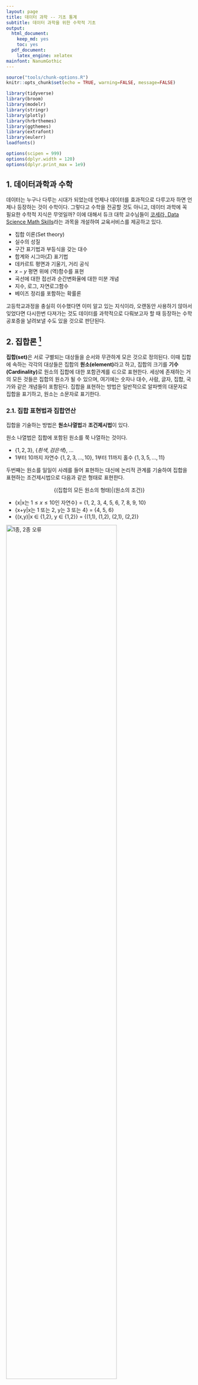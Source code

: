 ```yaml
---
layout: page
title: 데이터 과학 -- 기초 통계
subtitle: 데이터 과학을 위한 수학적 기초
output:
  html_document: 
    keep_md: yes
    toc: yes
  pdf_document:
    latex_engine: xelatex
mainfont: NanumGothic
---
```


``` r
source("tools/chunk-options.R")
knitr::opts_chunk$set(echo = TRUE, warning=FALSE, message=FALSE)

library(tidyverse)
library(broom)
library(modelr)
library(stringr)
library(plotly)
library(hrbrthemes)
library(ggthemes)
library(extrafont)
library(eulerr)
loadfonts()

options(scipen = 999)
options(dplyr.width = 120)
options(dplyr.print_max = 1e9)
```

## 1. 데이터과학과 수학 {#data-science-math}

데이터는 누구나 다루는 시대가 되었는데 언제나 데이터를 효과적으로 다루고자 하면 언제나 등장하는 것이 수학이다.
그렇다고 수학을 전공할 것도 아니고, 데이터 과학에 꼭 필요한 수학적 지식은 무엇일까? 
이에 대해서 듀크 대학 교수님들이 [코세라, Data Science Math Skills](https://www.coursera.org/learn/datasciencemathskills/)라는 과목을 개설하여 
교육서비스를 제공하고 있다.

- 집합 이론(Set theory)
- 실수의 성질
- 구간 표기법과 부등식을 갖는 대수
- 합계와 시그마($\Sigma$) 표기법
- 데카르트 평면과 기울기, 거리 공식
- $x-y$ 평면 위에 (역)함수를 표현
- 곡선에 대한 접선과 순간변화율에 대한 미분 개념
- 지수, 로그, 자연로그함수
- 베이즈 정리를 포함하는 확률론

고등학교과정을 충실히 이수했다면 이미 알고 있는 지식이라, 오랜동안 사용하기 않아서 잊었다면 다시한번 
다져가는 것도 데이터를 과학적으로 다뤄보고자 할 때 등장하는 수학 공포증을 날려보낼 수도 있을 것으로 판단된다.

## 2. 집합론 [^wiki-set] {#set-theory}

[^wiki-set]: [위키백과 - 집합(Set)](https://ko.wikipedia.org/wiki/%EC%A7%91%ED%95%A9)

**집합(set)**은 서로 구별되는 대상들을 순서와 무관하게 모은 것으로 정의된다.
이때 집합에 속하는 각각의 대상들은 집합의 **원소(element)**라고 하고,
집합의 크기를 **기수(Cardinality)**로 원소의 집합에 대한 포함관계를 $\in$으로 표현한다. 
세상에 존재하는 거의 모든 것들은 집합의 원소가 될 수 있으며, 여기에는 숫자나 대수, 사람, 글자, 집합, 국가와 같은 개념들이 포함된다. 집합을 표현하는 방법은 일반적으로 알파벳의 대문자로 집합을 표기하고, 원소는 소문자로 표기한다.

### 2.1. 집합 표현법과 집합연산 {#set-notation}

집합을 기술하는 방법은 **원소나열법**과 **조건제시법**이 있다.

원소 나열법은 집합에 포함된 원소를 쭉 나열하는 것이다.

- $\{1, 2, 3\}$, $\{흰색, 검은색\}$, ...
- 1부터 10까지 자연수 $\{1, 2, 3, ..., 10\}$, 1부터 11까지 홀수 $\{1, 3, 5, ..., 11\}$

두번째는 원소를 일일이 사례를 들어 표현하는 대신에 논리적 관계를 기술하여 집합을 표현하는 조건제시법으로 다음과 같은 형태로 표현한다.

$$\{(\text{집합의 모든 원소의 형태})|(\text{원소의 조건})\}$$

- {x|x는 $1\le x \le 10$인 자연수} = {1, 2, 3, 4, 5, 6, 7, 8, 9, 10}
- {x+y|x는 1 또는 2, y는 3 또는 4} = {4, 5, 6}
- {(x,y)|x $\in$ {1,2}, y $\in$ {1,2}} = {(1,1), (1,2), (2,1), (2,2)}

<img src="fig/type-one-type-two-error.png" alt="1종, 2종 오류" width="77%" />

예를 들어, 검사결과 임신이 되어 양성이 나온 사람(P)과 그렇지 않은 사람(N)을 집합으로 표현해 보자.

- $P = \{ x \in X | \text{x는 임신 검사결과 임신이 된 사람} \}$
- $N = \{ x \in X | \text{x는 임신 검사결과 임신이 되지 않은 사람} \}$

전체집합은 임신 검사결과 임신으로 판정된 사람과 임신이 되지 않은 것으로 판정된 사람이 되고, 임신이 된 것으로 판명된 사람과 동시에 임신이 되지 않은 것으로 판정된 사람은 없어 공집합($\phi$)이 된다.
또한, 임신 검사결과 오류가 있을 수 있어 집합기호를 통해 True Positive, False Positive, False Negative, True Nagative 4가지 경우로 표현할 수 있다.

보통 데이터과학에서 관심이 있는 사건을 $Y$로 표현하고 $Y$가 발현된 경우 1, 그렇지 않는 경우 0으로 인코딩한다.
$Y$를 임신상태로 표현하면, 1은 임신인 상태, 0은 임신이 되지 않은 상태를 각각 나타낸다.

- 모집단 사람($H$, 임신한 사람과 임신하지 않은 사람)
    - $임신상태 \cup 비임신 = H$ : 임신한 사람과 임신하지 않은 사람을 모두 합치면 전체집합이 된다.
    - $임신상태 \cap 비임신 = \phi$ : 임신한 사람과 동시에 임신하지 않은 사람은 존재하지 않아 공집합이 된다.
- 검사결과(임신검사 결과 임신 혹은 임신되지 않음으로 나옴) 
    - $음성 \cup 양성 = H$ : 임신검사결과 임신되었다는 결과와 임신이 되지 않았다는 결과를 모두 합하면 전체집합이 된다.
    - $음성 \cap 양성 = \phi$ : 임신검사결과 임신되었다는 결과와 동시에 임신이 되지 않았다는 결과는 나올 수가 없어 공집합이 된다.
- 모집단 사람과 검사결과를 조합하게 되면 다음 4가지 경우의 수가 나온다.
    - $비임신상태 \cap 음성$(False Nagative): 비임신상태인데, 검사결과 음성이 나와 임신이 아닌 것으로 판정된 경우
    - $임신상태 \cap 양성$(True Positive): 임신상태인데 검사결과 음성이 나와 임신이 된 것으로 판정된 경우.    
    - $비임신상태 \cap 양성$(False Positive, **1종 오류**): 비임신상태인데, 검사결과 양성이 나와 임신이 된 것으로 판정된 경우.
    - $임신상태 \cap 음성$(True Nagative, **2종 오류**): 임신상태인데 검사결과 음성이 나와 임신이 안 된 것으로 판정된 경우.
    
앞서 정의한 것을 기반으로 다음과 같이 전체 사람중에 임신상태인 사람과 비임신상태 사람의 비율을 계산할 수 있다.

- $\frac{|임신상태|}{|사람|}$ = 전체 사람중에서 임신상태인 사람의 비율
- $\frac{|비임신상태|}{|사람|}$ = 전체 사람중에서 비임신상태인 사람의 비율

또한, True Positive, False Positive, False Negative, True Nagative 경우를 집합으로 표현할 수 있다.

- $\frac{임신상태 \cap 양성}{|임신상태|}$ = True Postive로 임신상태인 사람중에서 임신검사결과 양성으로 판정된 사람의 비율
- $\frac{비임신상태 \cap 양성}{|비임신상태|}$ = False Postive로 비임신상태인 사람중에서 임신검사결과 양성으로 판정된 사람의 비율
- $\frac{임신상태 \cap 음성}{|임신상태|}$ = True Nagative로 임신상태인 사람중에서 임신검사결과 음성으로 판정된 사람의 비율
- $\frac{비임신상태 \cap 음성}{|비임신상태|}$ = False Positive로 비임신상태인 사람중에서 임신검사결과 음성으로 판정된 사람의 비율

데이터 과학에서 예측모형 성능평가와 관련된 사항은 [기계학습 알고리즘 성능평가](http://statkclee.github.io/ml/ml-assessment.html)를 참조한다.

### 2.2. R 코드 {#r-set-notation}

`sets` 팩키지와 `VennDiagram` 팩키지를 활용하여 집합연산을 R코드로 수행해본다. 

- [sets: Sets, Generalized Sets, Customizable Sets and Intervals](https://cran.r-project.org/web/packages/sets/)
- [VennDiagram: Generate High-Resolution Venn and Euler Plots](https://cran.r-project.org/web/packages/VennDiagram/index.html)

먼저 집합 $A,B$를 생성한다. 집합 $A = \{ A, B, \cdots, J \}$, 
집합 $B = \{ E, F, \cdots, O \}$가 된다. 집합의 크기/기수는 `length` 함수로 구한다.
`sets` 팩키지의 합집합, 교집합, "두 집합의 상대 여집합의 합"을 내장된 연산자로 각기 계산한다.

``` r
# 0. 환경설정 ----------
library(sets)
library(VennDiagram)
library(RAM)
library(eulerr)

# 1. 집합 정의 ---------
A <- LETTERS[1:10]
B <- LETTERS[5:15]

A_set <- as.set(A)
B_set <- as.set(B)

# 2. 집합 크기/기수(Cardinality) -------

length(A)
length(B)

# 3. 기본 집합 연산 --------------------
# 합집합
A_set | B_set
# 교집합
A_set & B_set
# 두 집합의 상대 여집합의 합(Symmetric Difference)
A_set %D% B_set
```

`draw.pairwise.venn` 함수를 활용하여 앞에서 정의한 집합을 벤다이어그램으로 다음과 같이 시각화할 수 있다. 

``` r
# 4. 벤다이어그램 ---------------------
## 4.1. 종합

draw.pairwise.venn(
  area1 = length(A_set),
  area2 = length(B_set),
  cross.area = length(A_set & B_set),
  category = c("집합 A", "집합 B"),
  cat.pos = c(0, 180),
  euler.d = TRUE,
  sep.dist = 0.03,
  fill = c("light blue", "pink"),
  alpha = rep(0.5, 2),
  lty = rep("blank", 2)
)

## 4.2. 원소도 함께 표현
group.venn(list(집합A=A, 집합B=B), label=TRUE, 
           fill = c("orange", "blue"),
           cat.pos = c(0, 0),
           lab.cex=1.3)
```

실제 임신여부와 검사결과는 0 혹은 1로 표현된다.
이를 난수로 생성하여 표를 만들고 시각화를 하게 되면 다음과 같다.

``` r
# 5. 제1종, 제2종 오류 ----------------------
## 5.1. 데이터 준비 -------------------------

pregnant_TF <- rbinom(100, 1, 0.3)
test_PN     <- rbinom(100, 1, 0.3)

table(test_PN, pregnant_TF)

pregnant_df <- data.frame(pregnant_TF, test_PN)

## 5.2. 시각화 -------------------------
pregnant_fit <- euler(pregnant_df)

plot(pregnant_fit, auto.key = TRUE, counts=TRUE, labels = c("1종 오류", "2종 오류"))
```


## 3. 합 $\Sigma$ 표기법 {#sigma-notation}

<iframe width="300" height="180" src="https://www.youtube.com/embed/5jwXThH6fg4" frameborder="0" allowfullscreen></iframe>

$\Sigma$ 표기법을 통해 합을 표현하는 것이 일반적이다.

- $\sum_{i=1}^{10} i = 1+2+3+ \cdots +10$
- $\sum_{i=1}^{100} i = 1+2+3+ \cdots +99+100$
- $\sum_{i=1}^{50} \pi i^2 = \pi \times0^2 + \pi \times 1^2 + \pi \times 2^2 +\cdots + + \pi \times 50^2$

$\Sigma$ 표기법을 통해 수식을 변형하는 것도 가능하다.

- $\begin{align}
     \sum_{i=1}^{3} (i^2 + 7i) &= (1^2 + 7\times 1) + (2^2 + 7\times 2) + (3^2 + 7\times 3) \\
                               &= (1^2 + 2^2 + 3^2) + (7\times 1 + 7\times 2 +7\times 3) \\
                               &= \sum_{i=1}^{3} (i^2) +  \sum_{i=1}^{3} (7i)
   \end{align}$

### 3.1. 평균과 분산 계산 {#mean-and-variance}
                               
산술평균은 가장 일반적으로 수식으로 데이터의 중심을 파악하고자 할 때 많이 사용된다.

$$\bar{x} = \frac{1}{n} \cdot \sum_{i=1}^n{x_i}$$
반면에, 분산은 데이터의 퍼짐을 측정로 자주 사용된다.

$$\sigma^2 = \frac{\sum_{i=1}^{n}(x_i-\overline{x})^2}{n}$$

분산에 제곱근을 취해 표준편차를 정의해서 제곱한 것을 걷어내어 평균에서 떨어진 거리를 파악하는데 직관적으로 활용한다. 

$$\sigma = \sqrt{\frac{\sum_{i=1}^{n}(x_i-\overline{x})^2}{n}}$$

### 3.1. 평균과 분산 {#r-mean-variance}

앞서 정의한 수학적 내용을 R 코드로 표현하면 다음과 같다.

- 합: `sum(dat)`
- 평균: sum(dat)/length(dat)
- 표본분산: sum((dat - mean(dat))^2) / (length(dat) -1)

> 모분산을 알수 없기 때문에 자유도 1을 떼어내서 표본분산을 계산한다. 

``` r
# 1. 합과 평균, 분산 ----------
## 데이터
dat <- seq(from=1, to=10, by=1)

## 합계
sum(dat)

## 평균
sum(dat)/length(dat) == mean(dat)

## 분산
sum((dat - mean(dat))^2) / (length(dat) -1)  == var(dat)
```

## 4. 함수 [^wiki-function] {#math-function}

[^wiki-function]: [위키백과 - 함수(function)](https://ko.wikipedia.org/wiki/%ED%95%A8%EC%88%98)

함수는 특정 집합에서 다른 집합으로 매핑하는 역할을 수행한다.
즉, 함수 $f$는 다음과 같은 튜플 $(X,Y,\operatorname{graph}f)$로 표현할 수 있으며,
집합 $X$를 정의역, 집합 $Y$를 공역이라고 부르며, 
$\operatorname{graph}f$는 곱집합 $X\times Y$의 부분집합이 되고, $f$의 그래프라고 부르며 
$f:X \rightarrow Y$ 같이 표현한다.

여기서 중요한 것은 임의의 $x\in X$에 대해서 $y\in Y$가 유일하게 존재해야 된다는 점이다. 즉,

- 임의의 $x\in X$에 대하여, $(x,y)\in\operatorname{graph}f$인 $y\in Y$가 유일하게 존재한다.

$f:X \rightarrow Y$로 함수를 표현하면 정의역 $x \in X$ 원소는 $f(x) \in Y$ 집합의 원소로 포함된다.

함수를 표현하는 방식은 크게 세가지로 나눠진다.

- 열거법: 대응 규칙이 유한 개일 때만 완전하게 표현된다.
    - $\{아빠, 엄마, 동생, 나\} \rightarrow  \{1월 1일, 2월 15일, \cdots  12월 30일, 12월 31일\}$
- 공식이나 알고리즘을 통한 표현법
    - $f:\{1,2,3\} \rightarrow  \{4,5,6,7\}$
    - $f:x \rightarrow  x+3$
- 함수의 그래프를 통한 표현법

데이터과학에서 지도학습(Supervised Learning)을 통한 예측모형을 개발하는 경우 함수로 다음과 같이 표현할 수 있다.
즉, 정의역에 속한 $(X_1, X_2,\cdots, X_n)$ 집합원소를 수익 $\mathbb{R}$에 매핑하는 함수가 지도학습 모형이 된다.

$\text{수익}: (X_1, X_2,\cdots, X_n) \rightarrow \mathbb{R}$

### 4.1. 함수 R 코드 {#r-code-function}

$y=2\cdot x -1$ 함수와 $y=x^2$ 함수를 그래프로 표현하면 다음과 같다.

``` r
#library(hrbrthemes)
#library(extrafont)
#library(tidyverse)
#loadfonts()

x <- seq(from=-5, to=5, by=0.5)
y <- 2 * x -1

df <- data.frame(x, y)

ggplot(df, aes(x, y)) +
  geom_point() +
  geom_line() +
  stat_function(fun=function(x)x^2, geom="line", aes(colour="square")) +
  theme_ipsum_rc(base_family = "NanumGothic") +
  theme(legend.position = "none",
        axis.line.x=element_blank(),
        axis.ticks.x=element_blank(),
        axis.title.x=element_blank(),
        panel.grid.minor.x=element_blank(),
        panel.grid.major.x=element_blank(),
        panel.grid.minor.y=element_blank(),
        panel.grid.major.y=element_blank()) +
  geom_vline(xintercept=0) +
  geom_hline(yintercept = 0) +
  labs(x="", y="") +
  annotate("text", 3, 5, vjust = -1, label = "y=2x-1", parse = FALSE) +
  annotate("text", 4, 15, vjust = -1, label = "y=x^2", parse = FALSE)
```  

### 4.2. 함수 적용사례 - 남자신장 {#r-function-height}

[연령별 학생 평균 키(행정구역/성별)](http://gsis.kwdi.re.kr:8083/statHtml/statHtml.do?orgId=338&tblId=DT_1LEA012#) 데이터를 받아 2015년 기준 남자 연령별로 신장을 매핑하는 함수를 구해보자.

먼저 데이터를 데이터프레임형태로 가공한다. 그리고 나서, 연령을 정의역으로 갖고 신장을 공역으로 갖는데 3차 다항식 함수로 매핑해보자.

$$f: \text{연령} \rightarrow \text{신장}$$
$\text{연령} \rightarrow \text{신장}$으로 매핑하는 함수는 $f(\text{연령}) = \beta_0 + \beta_1 \cdot \text{연령} + \beta_2 \cdot \text{연령}^2 + \beta_3 \cdot \text{연령}^3$으로 정의한다.


``` r
height_df <- tribble(~연령, ~신장,
                       6	, 120.3,
                       7	, 125.5,
                       8	, 131.8,
                       9	, 136.6,
                       10, 	143.0,
                       11, 	148.9,
                       12, 	156.6,
                       13, 	163.5,
                       14, 	168.5,
                       15, 	171.4,
                       16, 	173.0,
                       17, 	173.4,
                       18, 	173.5)


height_lm <- lm(신장 ~ 연령 + I(연령^2) + I(연령^3), data=height_df)

ggplot(height_df, aes(연령, 신장)) +
  geom_point() +
  stat_function(fun=function(x) coef(height_lm)[1] + coef(height_lm)[2]*x + coef(height_lm)[3]*x^2 + coef(height_lm)[4]*x^3, geom="line", aes(colour="square")) +
  theme_ipsum_rc(base_family = "NanumGothic") +
  theme(legend.position = "none",
        axis.line.x=element_blank(),
        axis.ticks.x=element_blank(),
        axis.title.x=element_blank(),
        panel.grid.minor.x=element_blank(),
        panel.grid.major.x=element_blank(),
        panel.grid.minor.y=element_blank(),
        panel.grid.major.y=element_blank()) +
  geom_vline(xintercept = 6) +
  geom_hline(yintercept = 110) +
  labs(x="연령", y="신장")
```

상기 함수를 수식으로 표현하면 다음과 같다.

- `r paste0("신장=", round(coef(height_lm)[1],1), " ", round(coef(height_lm)[2],1), "연령", " ", round(coef(height_lm)[3],1), "연령^2", " ", round(coef(height_lm)[4],1), "연령^3")`

